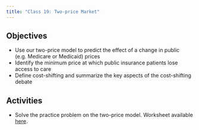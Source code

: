 ```yaml
---
title: "Class 19: Two-price Market"
---
```



## Objectives
- Use our two-price model to predict the effect of a change in public (e.g. Medicare or Medicaid) prices
- Identify the minimum price at which public insurance patients lose access to care
- Define cost-shifting and summarize the key aspects of the cost-shifting debate


## Activities
- Solve the practice problem on the two-price model. Worksheet available [here](/resources/wksheet10.html).

